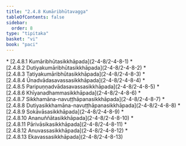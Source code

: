 ```yaml
---
title: "2.4.8 Kumāribhūtavagga"
tableOfContents: false
sidebar:
  order: 8
type: "tipitaka"
basket: "vi"
book: "paci"
---
```



<DynamicBreadcrumb />



<TableOfContents book="paci" section="2.4.8">
* [2.4.8.1 Kumāribhūtasikkhāpada](2-4-8/2-4-8-1)
* [2.4.8.2 Dutiyakumāribhūtasikkhāpada](2-4-8/2-4-8-2)
* [2.4.8.3 Tatiyakumāribhūtasikkhāpada](2-4-8/2-4-8-3)
* [2.4.8.4 Ūnadvādasavassasikkhāpada](2-4-8/2-4-8-4)
* [2.4.8.5 Paripuṇṇadvādasavassasikkhāpada](2-4-8/2-4-8-5)
* [2.4.8.6 Khīyanadhammasikkhāpada](2-4-8/2-4-8-6)
* [2.4.8.7 Sikkhamāna-navuṭṭhāpanasikkhāpada](2-4-8/2-4-8-7)
* [2.4.8.8 Dutiyasikkhamāna-navuṭṭhāpanasikkhāpada](2-4-8/2-4-8-8)
* [2.4.8.9 Sokāvāsasikkhāpada](2-4-8/2-4-8-9)
* [2.4.8.10 Ananuññātasikkhāpada](2-4-8/2-4-8-10)
* [2.4.8.11 Pārivāsikasikkhāpada](2-4-8/2-4-8-11)
* [2.4.8.12 Anuvassasikkhāpada](2-4-8/2-4-8-12)
* [2.4.8.13 Ekavassasikkhāpada](2-4-8/2-4-8-13)
</TableOfContents>